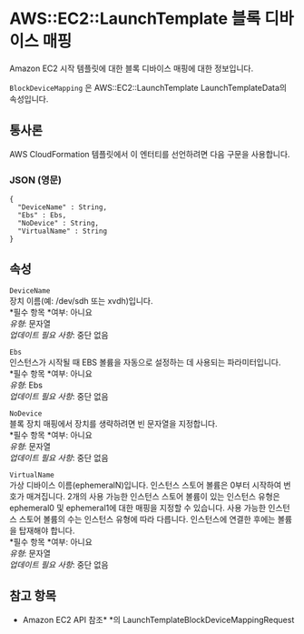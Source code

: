 # AWS::EC2::LaunchTemplate 블록 디바이스 매핑

Amazon EC2 시작 템플릿에 대한 블록 디바이스 매핑에 대한 정보입니다.

`BlockDeviceMapping` 은 AWS::EC2::LaunchTemplate LaunchTemplateData의 속성입니다.

## 통사론

AWS CloudFormation 템플릿에서 이 엔터티를 선언하려면 다음 구문을 사용합니다.

### JSON (영문)

```
{
  "DeviceName" : String,
  "Ebs" : Ebs,
  "NoDevice" : String,
  "VirtualName" : String
}
```

## 속성

`DeviceName`  
장치 이름(예: /dev/sdh 또는 xvdh)입니다.  
*필수 항목 *여부: 아니요  
_유형_: 문자열  
_업데이트 필요 사항_: 중단 없음

`Ebs`  
인스턴스가 시작될 때 EBS 볼륨을 자동으로 설정하는 데 사용되는 파라미터입니다.  
*필수 항목 *여부: 아니요  
_유형_: Ebs  
_업데이트 필요 사항_: 중단 없음

`NoDevice`  
블록 장치 매핑에서 장치를 생략하려면 빈 문자열을 지정합니다.  
*필수 항목 *여부: 아니요  
_유형_: 문자열  
_업데이트 필요 사항_: 중단 없음

`VirtualName`  
가상 디바이스 이름(ephemeralN)입니다. 인스턴스 스토어 볼륨은 0부터 시작하여 번호가 매겨집니다. 2개의 사용 가능한 인스턴스 스토어 볼륨이 있는 인스턴스 유형은 ephemeral0 및 ephemeral1에 대한 매핑을 지정할 수 있습니다. 사용 가능한 인스턴스 스토어 볼륨의 수는 인스턴스 유형에 따라 다릅니다. 인스턴스에 연결한 후에는 볼륨을 탑재해야 합니다.  
*필수 항목 *여부: 아니요  
_유형_: 문자열  
_업데이트 필요 사항_: 중단 없음

## 참고 항목

- Amazon EC2 API 참조\* \*의 LaunchTemplateBlockDeviceMappingRequest

